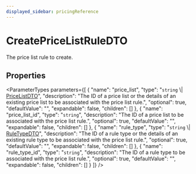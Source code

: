 ```yaml
---
displayed_sidebar: pricingReference
---
```



# CreatePriceListRuleDTO

The price list rule to create.

## Properties

<ParameterTypes parameters={[
  {
    "name": "price_list",
    "type": "`string` \\| [PriceListDTO](PriceListDTO.mdx)",
    "description": "The ID of a price list or the details of an existing price list to be associated with the price list rule.",
    "optional": true,
    "defaultValue": "",
    "expandable": false,
    "children": []
  },
  {
    "name": "price_list_id",
    "type": "`string`",
    "description": "The ID of a price list to be associated with the price list rule.",
    "optional": true,
    "defaultValue": "",
    "expandable": false,
    "children": []
  },
  {
    "name": "rule_type",
    "type": "`string` \\| [RuleTypeDTO](RuleTypeDTO.mdx)",
    "description": "The ID of a rule type or the details of an existing rule type to be associated with the price list rule.",
    "optional": true,
    "defaultValue": "",
    "expandable": false,
    "children": []
  },
  {
    "name": "rule_type_id",
    "type": "`string`",
    "description": "The ID of a rule type to be associated with the price list rule.",
    "optional": true,
    "defaultValue": "",
    "expandable": false,
    "children": []
  }
]} />
